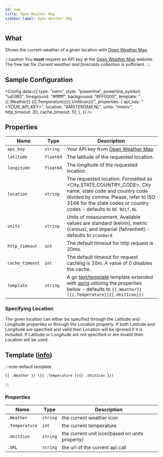 ```yaml
---
id: owm
title: Open Weather Map
sidebar_label: Open Weather Map
---
```


## What

Shows the current weather of a given location with [Open Weather Map][owm].

:::caution
You **must** request an API key at the [Open Weather Map][owm-price] website.
The free tier for _Current weather and forecasts collection_ is sufficient.
:::

## Sample Configuration


<Config
  data={{
    type: "owm",
    style: "powerline",
    powerline_symbol: "\uE0B0",
    foreground: "#ffffff",
    background: "#FF0000",
    template: "{{.Weather}} ({{.Temperature}}{{.UnitIcon}})",
    properties: {
      api_key: "<YOUR_API_KEY>",
      location: "AMSTERDAM,NL",
      units: "metric",
      http_timeout: 20,
      cache_timeout: 10,
    },
  }}
/>

## Properties

| Name            | Type      | Description                                                                                                                                                                                                        |
| --------------- | --------- | ------------------------------------------------------------------------------------------------------------------------------------------------------------------------------------------------------------------ |
| `api_key`       | `string`  | Your API key from [Open Weather Map][owm]                                                                                                                                                                          |
| `latitude`      | `float64` | The latitude of the requested location.                                                                                                                                                                            |
| `longitude`     | `float64` | The longitude of the requested location.                                                                                                                                                                           |
| `location`      | `string`  | The requested location. Formatted as \<City,STATE,COUNTRY_CODE\>. City name, state code and country code divided by comma. Please, refer to ISO 3166 for the state codes or country codes - defaults to `DE BILT,NL` |
| `units`         | `string`  | Units of measurement. Available values are standard (kelvin), metric (celsius), and imperial (fahrenheit) - defaults to `standard`                                                                                 |
| `http_timeout`  | `int`     | The default timeout for http request is 20ms.                                                                                                                                                                      |
| `cache_timeout` | `int`     | The default timeout for request caching is 10m. A value of 0 disables the cache.                                                                                                                                   |
| `template`      | `string`  | A go [text/template][go-text-template] template extended with [sprig][sprig] utilizing the properties below - defaults to `{{.Weather}} ({{.Temperature}}{{.UnitIcon}})`                                           |

### Specifying Location

The given location can either be specified through the Latitude and Longitude properties or through the Location property. If both Latitude and Longitude are specified and valid then Location will be ignored if it is included. If Latitude or Longitude are not specified or are invalid then Location will be used.

## Template ([info][templates])

:::note default template

```template
{{ .Weather }} ({{ .Temperature }}{{ .UnitIcon }})
```

:::

### Properties

| Name           | Type     | Description                                    |
| -------------- | -------- | ---------------------------------------------- |
| `.Weather`     | `string` | the current weather icon                       |
| `.Temperature` | `int`    | the current temperature                        |
| `.UnitIcon`    | `string` | the current unit icon(based on units property) |
| `.URL`         | `string` | the url of the current api call                |

[go-text-template]: https://golang.org/pkg/text/template/
[sprig]: http://masterminds.github.io/sprig/
[templates]: /docs/configuration/templates
[owm]: https://openweathermap.org
[owm-price]: https://openweathermap.org/price
